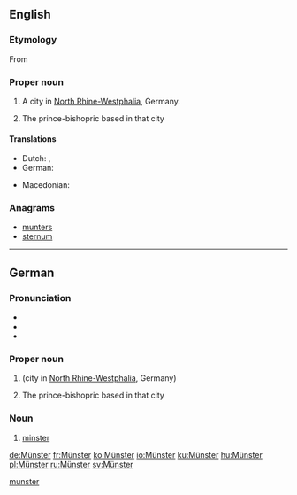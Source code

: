 {{also|Munster}}
==English==
{{wikipedia}}
{{wikipedia|Prince-Bishopric of Münster}}

===Etymology===
From {{etyl|de|en}} {{l/de|Münster}}

===Proper noun===
{{en-proper noun}}

# A city in [[North Rhine-Westphalia]], Germany.
# {{context|historical|lang=en}} The prince-bishopric based in that city

====Translations====
{{trans-top|city in North Rhine-Westphalia}}
* Dutch: {{t|nl|Munster}}, {{t|nl|Münster}}
* German: {{t+|de|Münster}}
{{trans-mid}}
* Macedonian: {{t|mk|Минстер|m|tr=Mínster|sc=Cyrl}}
{{trans-bottom}}

===Anagrams===
* [[munters#English|munters]]
* [[sternum#English|sternum]]

[[Category:English terms spelled with Ü|munster]]

----

==German==
{{wikipedia|lang=de}}
{{wikipedia|lang=de|Münster (Kirche)}}
{{wikipedia|lang=de|Münster (Westfalen)}}
{{wikipedia|lang=de|Hochstift Münster}}

===Pronunciation===
* {{IPA|/ˈmʏnstɐ/|lang=de}}
* {{hyphenation|Müns|ter|lang=de}}
* {{audio|De-Münster.ogg|Audio|lang=de}}

===Proper noun===
{{de-proper noun|n}}

# {{l|en|Münster}} (city in [[North Rhine-Westphalia]], Germany)
# {{lb|de|historical}} The prince-bishopric based in that city

===Noun===
{{de-noun|n|g2=m||Münster}}

# [[minster]] {{gloss|monastic church}}

{{catlangcode|de|Architecture|Christianity|Cities}}

[[de:Münster]]
[[fr:Münster]]
[[ko:Münster]]
[[io:Münster]]
[[ku:Münster]]
[[hu:Münster]]
[[pl:Münster]]
[[ru:Münster]]
[[sv:Münster]]